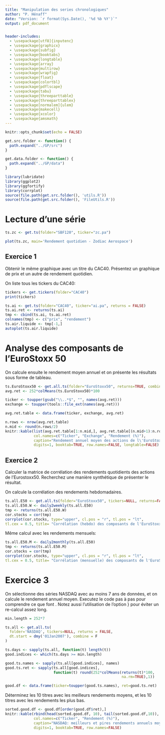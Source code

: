 ```yaml
---
title: "Manipulation des series chronologiques"
author: "P. Hénaff"
date: "Version: `r format(Sys.Date(), '%d %b %Y')`"
output: pdf_document


header-includes:
  - \usepackage[utf8]{inputenc}
  - \usepackage{graphicx}
  - \usepackage{subfig}
  - \usepackage{booktabs}
  - \usepackage{longtable}
  - \usepackage{array}
  - \usepackage{multirow}
  - \usepackage{wrapfig}
  - \usepackage{float}
  - \usepackage{colortbl}
  - \usepackage{pdflscape}
  - \usepackage{tabu}
  - \usepackage{threeparttable}
  - \usepackage{threeparttablex}
  - \usepackage[normalem]{ulem}
  - \usepackage{makecell}
  - \usepackage{xcolor}
  - \usepackage{amsmath}
---
```


```r
knitr::opts_chunk$set(echo = FALSE)
```

```r
get.src.folder <- function() {
  path.expand("../GP/src")
}

get.data.folder <- function() {
  path.expand("../GP/data")
}
```

```r
library(lubridate)
library(ggplot2)
library(ggfortify)
library(corrplot)
source(file.path(get.src.folder(), 'utils.R'))
source(file.path(get.src.folder(), 'FileUtils.R'))
```

# Lecture d'une série

```r
ts.zc <- get.ts(folder="SBF120", ticker="zc.pa")
```

```r
plot(ts.zc, main='Rendement quotidien - Zodiac Aerospace')
```

## Exercice 1

Obtenir le même graphique avec un titre du CAC40. Présentez un graphique de prix et un autre de rendement quotidien.


On liste tous les tickers du CAC40:

```r
tickers <- get.tickers(folder="CAC40")
print(tickers)
```

```r
ts.ai <- get.ts(folder="CAC40", ticker="ai.pa", returns = FALSE)
ts.ai.ret <- returns(ts.ai)
tmp <- cbind(ts.ai, ts.ai.ret)
colnames(tmp) <- c("prix", "rendement")
ts.air.liquide <- tmp[-1,]
autoplot(ts.air.liquide)
```

# Analyse des composants de l'EuroStoxx 50

On calcule ensuite le rendement moyen annuel et on présente les résultats sous forme de tableau.

```r
ts.EuroStoxx50 <- get.all.ts(folder="EuroStoxx50", returns=TRUE, combine=TRUE)
avg.ret <- 252*colMeans(ts.EuroStoxx50)*100

ticker <- toupper(gsub("\\..*$", "", names(avg.ret)))
exchange <- toupper(tools::file_ext(names(avg.ret)))

avg.ret.table <- data.frame(ticker, exchange, avg.ret)
```

```r
n.rows <- nrow(avg.ret.table)
n.mid <- round(n.rows/2)
knitr::kable(list(avg.ret.table[1:n.mid,], avg.ret.table[(n.mid+1):n.rows,]), 
             col.names=c("Ticker", "Exchange", "Rendement (%)"), 
             caption="Rendement annuel moyen des actions de l\'EuroStoxx 50",
             digits=1, booktab=TRUE, row.names=FALSE, longtable=FALSE)
```

## Exercice 2

Calculer la matrice de corrélation des rendements quotidients des actions de l'Eurostoxx50. Recherchez une manière synthétique de présenter le résultat.

On calcule la corrélation des rendements hebdomadaires.

```r
ts.all.E50 <- get.all.ts(folder="EuroStoxx50", tickers=NULL, returns=FALSE, combine=TRUE)
ts.all.E50.W <- daily2weekly(ts.all.E50)
tmp <- returns(ts.all.E50.W)
cor.stocks = cor(tmp)
corrplot(cor.stocks, type="upper", cl.pos = "r", tl.pos = "lt",
tl.cex = 0.5, title= "Corrélation (hebdo) des composants de l'EuroStoxx 50", mar=c(0,0,1,0))
```

Même calcul avec les rendements mensuels:

```r
ts.all.E50.M <- daily2monthly(ts.all.E50)
tmp <- returns(ts.all.E50.M)
cor.stocks = cor(tmp)
corrplot(cor.stocks, type="upper", cl.pos = "r", tl.pos = "lt",
tl.cex = 0.5, title= "Corrélation (mensuelle) des composants de l'EuroStoxx 50", mar=c(0,0,1,0))
```

# Exercice 3

On sélectionne des séries NASDAQ avec au moins 7 ans de données, et on calcule le rendement annuel moyen.
Executez le code pas à pas pour comprendre ce que font \texttt{sapply}. Notez aussi l'utilisation de l'option \texttt{cache=TRUE}} pour éviter un re-calcul assez long.

```r
min.length = 252*7

ts.all <- get.all.ts(
  folder='NASDAQ', tickers=NULL, returns = FALSE,
  dt.start = dmy('01Jan2007'), combine = F
)

ts.days <- sapply(ts.all, function(t) length(t))
good.indices <- which(ts.days >= min.length)

good.ts.names <- sapply(ts.all[good.indices], names)
good.ts.ret <- sapply(ts.all[good.indices], 
                      function(t) round(252*colMeans(returns(t)*100, 
                                                     na.rm=TRUE),1))

good.df <- data.frame(ticker=toupper(good.ts.names), ret=good.ts.ret)
```

Déterminez les 10 titres avec les meilleurs rendements moyens, et les 10 titres avec les rendements les plus bas.

```r

sorted.good.df <- good.df[order(good.df$ret),]
knitr::kable(rbind(head(sorted.good.df, 10), tail(sorted.good.df,10)),
             col.names=c("Ticker", "Rendement (%)"), 
             caption="NASDAQ: meilleurs et pires rendements annuels moyens", 
             digits=1, booktab=TRUE, row.names=FALSE)

```

